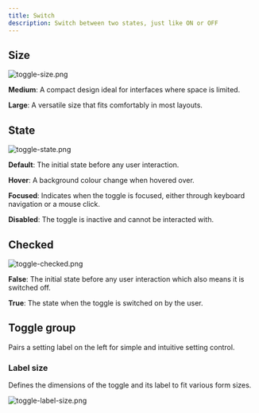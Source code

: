 ```yaml
---
title: Switch
description: Switch between two states, just like ON or OFF
---
```


## Size

![toggle-size.png](/design/toggle-size.png)

**Medium**: A compact design ideal for interfaces where space is limited.

**Large**: A versatile size that fits comfortably in most layouts.

## State

![toggle-state.png](/design/toggle-state.png)

**Default**: The initial state before any user interaction.

**Hover**: A background colour change when hovered over.

**Focused**: Indicates when the toggle is focused, either through keyboard navigation or a mouse click.

**Disabled**: The toggle is inactive and cannot be interacted with.

## Checked

![toggle-checked.png](/design/toggle-checked.png)

**False**: The initial state before any user interaction which also means it is switched off.

**True**: The state when the toggle is switched on by the user.

## Toggle group

Pairs a setting label on the left for simple and intuitive setting control.

### Label size

Defines the dimensions of the toggle and its label to fit various form sizes.

![toggle-label-size.png](/design/toggle-label-size.png)

